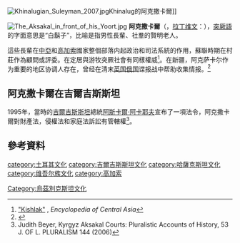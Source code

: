 [[Image:Khinalugian_Suleyman_2007.jpg|right]]Khinalug的阿克撒卡爾]]

[[Image:The_Aksakal_in_front_of_his_Yoort.jpg|thumb]]
'''阿克撒卡爾'''（{{lang-ug|ئاقساقال}}，[[拉丁维文|拉丁维文]]：{{lang|ug|aqsaqal}}），[[突厥語|突厥語]]的字面意思是“白鬍子”，比喻是指男性長輩、社羣的賢明老人。

這些長輩在[[中亞|中亞]]和[[高加索|高加索]]國家整個部落内起政治和司法系統的作用，蘇聯時期在村莊作為顧問或評委。在定居與游牧突厥社會有同樣權威<ref>[http://www.bookrags.com/research/kishlak-ema-03/ "Kishlak"] {{Wayback|url=http://www.bookrags.com/research/kishlak-ema-03/ |date=20120612014254 }}, ''Encyclopedia of Central Asia''</ref>。在新疆，阿克萨卡尔作为重要的地区协调人存在，曾经在清末[[英国|英国]][[俄国|俄国]]谍报战中帮助收集情报。<ref>{{Cite episode|title=喀什之千年的小巷流淌着诗歌|series=新丝绸之路|network=[[NHK|NHK]]}}</ref>

==阿克撒卡爾在吉爾吉斯斯坦==
1995年，當時的[[吉爾吉斯斯坦|吉爾吉斯斯坦]]總統[[阿斯卡爾·阿卡耶夫|阿斯卡爾·阿卡耶夫]]宣布了一項法令，阿克撒卡爾對財產法，侵權法和家庭法訴訟有管轄權<ref name="JBeyer">Judith Beyer, Kyrgyz Aksakal Courts: Pluralistic Accounts of History, 53 J. OF L. PLURALISM 144 (2006)</ref>。

==參考資料==
{{Reflist}}

[[category:土耳其文化|category:土耳其文化]]
[[category:吉爾吉斯斯坦文化|category:吉爾吉斯斯坦文化]]
[[Category:烏茲別克斯坦文化|Category:烏茲別克斯坦文化]]
[[category:哈薩克斯坦文化|category:哈薩克斯坦文化]]
[[category:维吾尔族文化|category:维吾尔族文化]]
[[category:高加索|category:高加索]]